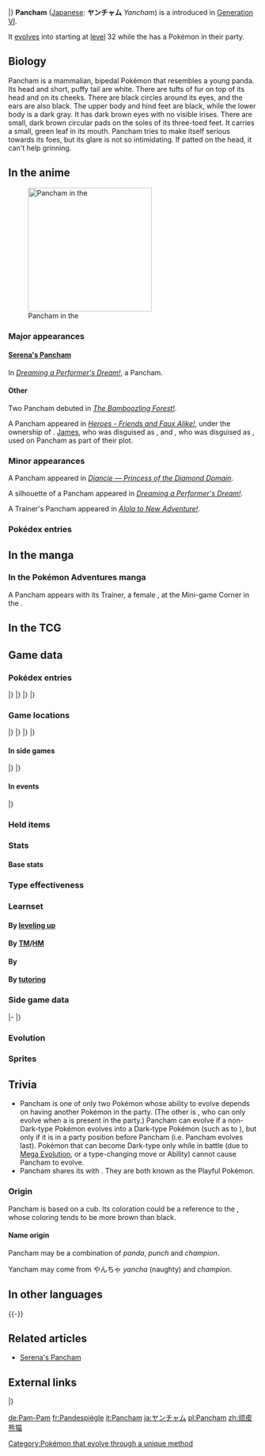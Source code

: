 {{PokémonPrevNext/Head|type=Fighting}}
{{PokémonPrevNext/Pokémon|type=Fighting|prevnum=673|prev=Gogoat|nextnum=675|next=Pangoro|roundleft=tl|roundright=tr}}
{{PokémonPrevNext/Disambig|species=Pancham}}
|}
{{Pokémon Infobox
|name=Pancham
|jname=ヤンチャム
|jtranslit=Yanchamu
|tmname=Yancham
|category=Playful
|type1=Fighting
|abilitylayout=2
|ability1=Iron Fist
|ability2=Mold Breaker
|abilityd=Scrappy
|ndex=674
|karea=Central
|kdex=091
|adex=220
|height-ftin=2'00"
|height-m=0.6
|weight-lbs=17.6
|weight-kg=8.0
|egggroupn=2
|egggroup1=Field
|egggroup2=Human-Like
|gendercode=127
|eggcycles=25
|evtotal=1
|evat=1
|expyield=70
|lv100exp=1,000,000
|color=White
|catchrate=220
|body=06
|pokefordex=pancham
|generation=6
|friendship=70
}}
'''Pancham''' ([[List of Japanese Pokémon names|Japanese]]: '''ヤンチャム''' ''Yancham'') is a {{type|Fighting}} {{OBP|Pokémon|species}} introduced in [[Generation VI]].

It [[Evolution|evolves]] into {{p|Pangoro}} starting at [[Level|level]] 32 while the {{player}} has a {{type|Dark}} Pokémon in their party.

==Biology==
Pancham is a mammalian, bipedal Pokémon that resembles a young panda. Its head and short, puffy tail are white. There are tufts of fur on top of its head and on its cheeks. There are black circles around its eyes, and the ears are also black. The upper body and hind feet are black, while the lower body is a dark gray. It has dark brown eyes with no visible irises. There are small, dark brown circular pads on the soles of its three-toed feet. It carries a small, green leaf in its mouth. Pancham tries to make itself serious towards its foes, but its glare is not so intimidating. If patted on the head, it can't help grinning.

==In the anime==
[[File:Serena Pancham.png|thumb|left|250px|Pancham in the {{pkmn|anime}}]]
===Major appearances===
====[[Serena's Pancham]]====
In ''[[XY047|Dreaming a Performer's Dream!]]'', {{an|Serena}} {{pkmn2|caught}} a Pancham.

====Other====
Two Pancham debuted in ''[[XY011|The Bamboozling Forest!]]''.

A Pancham appeared in ''[[XY029|Heroes - Friends and Faux Alike!]]'', under the ownership of {{OBP|Myron|XY029}}. [[James]], who was disguised as {{Ash}}, and {{TP|James|Inkay}}, who was disguised as {{AP|Pikachu}}, used {{m|Psybeam}} on Pancham as part of their plot.

===Minor appearances===
A Pancham appeared in ''[[SS030|Diancie — Princess of the Diamond Domain]]''.

A silhouette of a Pancham appeared in ''[[XY047|Dreaming a Performer's Dream!]]''.

A Trainer's Pancham appeared in ''[[SM001|Alola to New Adventure!]]''.

===Pokédex entries===
{{Animedexheader|Kalos}}
{{Animedexbody|XY011|Pancham|Serena's Pokédex|Pancham, the Playful Pokémon. Though it tries to look tough, Pancham has trouble being taken seriously by opponents.}}
{{Animedexfooter/Pokémon|''XY''|Kalos}}

==In the manga==
===In the Pokémon Adventures manga===
A Pancham appears with its Trainer, a female {{tc|Preschooler}}, at the Mini-game Corner in the {{chap|X & Y}}.

==In the TCG==
{{main|Pancham (TCG)}}

==Game data==
===Pokédex entries===
{{Dex/Header|type=fighting}}
{{Dex/NA|gen=VI}}
{{Dex/Gen|gen=VI}}
{{Dex/Entry1|v=X|t=FFF|entry=It does its best to be taken seriously by its enemies, but its glare is not sufficiently intimidating. Chewing on a leaf is its trademark.}}
{{Dex/Entry1|v=Y|entry=It does its level best to glare and pull a scary face, but it can't help grinning if anyone pats its head.}}
{{Dex/Entry1|v=Omega Ruby|t=FFF|entry=It does its best to be taken seriously by its enemies, but its glare is not sufficiently intimidating. Chewing on a leaf is its trademark.}}
{{Dex/Entry1|v=Alpha Sapphire|t=FFF|entry=It does its level best to glare and pull a scary face, but it can't help grinning if anyone pats its head.}}
|}
|}
{{Dex/Gen|gen=VII}}
{{Dex/Entry1|v=Sun|entry=It grows up imitating the behavior of Pangoro, which it looks up to as a leader.}}
{{Dex/Entry1|v=Moon|entry=There's no point to the leaf in its mouth, aside from an effort to look cool. It's mischievous, so it's not well suited to inexperienced Trainers.}}
{{Dex/Entry1|v=Ultra Sun|entry=It follows Pangoro around like a henchman. When Pancham makes a big mistake, its leaf gets taken away.}}
{{Dex/Entry1|v=Ultra Moon|entry=It's desperate to intimidate its opponents. Be nice and pretend to be scared if you catch it glaring at you intensely.}}
|}
|}
{{Dex/Footer}}

===Game locations===
{{Availability/Header|type=fighting}}
{{Availability/NA|gen=VI}}
{{Availability/Gen|gen=VI}}
{{Availability/Entry2|v=X|v2=Y|t=FFF|area={{rt|5|kalos}}, [[Friend Safari]] ({{t|Fighting}})}}
{{Availability/Entry2/None|v=Omega Ruby|v2=Alpha Sapphire|area=[[Trade]], {{pkmn2|Event}}}}
|}
|}
{{Availability/Gen|gen=VII}}
{{Availability/Entry2|v=Sun|v2=Moon|area=[[Route]]s {{rtn|10|Alola}}, {{rtn|11|Alola}}, {{rtn|17|Alola}}}}
{{Availability/Entry2|v=Ultra Sun|v2=Ultra Moon|area=[[Route]]s {{rtn|10|Alola}} and {{rtn|11|Alola}}}}
|}
|}
{{Availability/Footer}}

====In side games====
{{Availability/Header|type=Fighting}}
{{Availability/NA|gen=VI}}
{{Availability/Gen|gen=VI}}
{{Availability/Entry1|1|v=Battle Trozei|color={{defense color}}|area=[[Blade-and-Shield Path#Stage 1|Blade-and-Shield Path: Stage 1]]}}
{{Availability/Entry1|1|v=Shuffle|color={{beauty color}}|area=[[Wacky Workshop|Wacky Workshop: Stage 163]]<br>[[Prasino Woods|Prasino Woods: Stage 561]]}}
{{Availability/Entry1|1|v=Rumble World|color={{fire color}}|area=[[Fairy Land#Guardian's Peak|Fairy Land: Guardian's Peak]] <small>(All Areas)</small>, [[Origin Hideaway#Old-Growth Woods|Origin Hideaway: Old-Growth Woods]] <small>(All Areas)</small>}}
{{Availability/Entry1|1|v=Picross|color={{skill color light}}|area=[[Pokémon Picross Stages#Area 02|Area 02: Stage 02]]}}
|}
|}
{{Availability/Footer}}

====In events====
{{eventAvail/h|Region|type=fighting}}
{{eventAvail|{{gameabbrev6|XYORAS}}|7-Eleven Serena's Pancham|Japanese region|Online|30|July 18 to September 30, 2015|link=List of Japanese region serial code event Pokémon distributions in Generation VI#Serena's Pancham}}
{{eventAvail|{{gameabbrev6|XYORAS}}|Pokémon Center Serena's Pancham|Japanese region|Nintendo Network|30|August 17 to 23, 2015|link=List of Japanese region Nintendo Network event Pokémon distributions in Generation VI#Serena's Pancham}}
|}

===Held items===
{{HeldItems
|type=Fighting
|xy1=Mental Herb|xy1type=None|xy1rar=5
|sm1=Mental Herb|sm1type=None|sm1rar=5
|usum1=Mental Herb|usum1type=None|usum1rar=5
|event1=Black Glasses|event1type=None|event1rar=100
}}

===Stats===
====Base stats====
{{BaseStats
|type=Fighting
|HP=     67
|Attack= 82
|Defense=62
|SpAtk=  46
|SpDef=  48
|Speed=  43}}

===Type effectiveness===
{{TypeEffectiveness
|type1=Fighting
|Normal=  100
|Fighting=100
|Flying=  200
|Poison=  100
|Ground=  100
|Rock=     50
|Bug=      50
|Ghost=   100
|Steel=   100
|Fire=    100
|Water=   100
|Grass=   100
|Electric=100
|Psychic= 200
|Ice=     100
|Dragon=  100
|Dark=    50
|Fairy=200}}

===Learnset===
====By [[Level|leveling up]]====
{{learnlist/levelh/7|Pancham|Fighting|Fighting|6}}
{{learnlist/level7|1|Tackle|Normal|Physical|40|100|35}}
{{learnlist/level7|1|Leer|Normal|Status|&mdash;|100|30}}
{{learnlist/level7|7|Arm Thrust|Fighting|Physical|15|100|20||'''}}
{{learnlist/level7|10|Work Up|Normal|Status|&mdash;|&mdash;|30}}
{{learnlist/level7|12|Karate Chop|Fighting|Physical|50|100|25||'''}}
{{learnlist/level7|15|Comet Punch|Normal|Physical|18|85|15}}
{{learnlist/level7|20|Slash|Normal|Physical|70|100|20}}
{{learnlist/level7|25|Circle Throw|Fighting|Physical|60|90|10||'''}}
{{learnlist/level7|27|Vital Throw|Fighting|Physical|70|&mdash;|10||'''}}
{{learnlist/level7|33|Body Slam|Normal|Physical|85|100|15}}
{{learnlist/level7|39|Crunch|Dark|Physical|80|100|15||''}}
{{learnlist/level7|42|Entrainment|Normal|Status|&mdash;|100|15}}
{{learnlist/level7|45|Parting Shot|Dark|Status|&mdash;|100|20}}
{{learnlist/level7|48|Sky Uppercut|Fighting|Physical|85|90|15||'''}}
{{learnlist/levelf/7|Pancham|Fighting|Fighting|6}}

====By [[TM]]/[[HM]]====
{{learnlist/tmh/7|Pancham|Fighting|Fighting|6}}
{{learnlist/tm7|TM01|Work Up|Normal|Status|&mdash;|&mdash;|30}}
{{learnlist/tm7|TM05|Roar|Normal|Status|&mdash;|&mdash;|20}}
{{learnlist/tm7|TM06|Toxic|Poison|Status|&mdash;|90|10}}
{{learnlist/tm7|TM08|Bulk Up|Fighting|Status|&mdash;|&mdash;|20}}
{{learnlist/tm7|TM10|Hidden Power|Normal|Special|60|100|15}}
{{learnlist/tm7|TM11|Sunny Day|Fire|Status|&mdash;|&mdash;|5}}
{{learnlist/tm7|TM17|Protect|Normal|Status|&mdash;|&mdash;|10}}
{{learnlist/tm7|TM18|Rain Dance|Water|Status|&mdash;|&mdash;|5}}
{{learnlist/tm7|TM21|Frustration|Normal|Physical|&mdash;|100|20}}
{{learnlist/tm7|TM27|Return|Normal|Physical|&mdash;|100|20}}
{{learnlist/tm7|TM31|Brick Break|Fighting|Physical|75|100|15||'''}}
{{learnlist/tm7|TM32|Double Team|Normal|Status|&mdash;|&mdash;|15}}
{{learnlist/tm7|TM36|Sludge Bomb|Poison|Special|90|100|10}}
{{learnlist/tm7|TM39|Rock Tomb|Rock|Physical|60|95|15}}
{{learnlist/tm7|TM40|Aerial Ace|Flying|Physical|60|&mdash;|20}}
{{learnlist/tm7|TM41|Torment|Dark|Status|&mdash;|100|15}}
{{learnlist/tm7|TM42|Facade|Normal|Physical|70|100|20}}
{{learnlist/tm7|TM44|Rest|Psychic|Status|&mdash;|&mdash;|10}}
{{learnlist/tm7|TM45|Attract|Normal|Status|&mdash;|100|15}}
{{learnlist/tm7|TM47|Low Sweep|Fighting|Physical|65|100|20||'''}}
{{learnlist/tm7|TM48|Round|Normal|Special|60|100|15}}
{{learnlist/tm7|TM49|Echoed Voice|Normal|Special|40|100|15}}
{{learnlist/tm7|TM54|False Swipe|Normal|Physical|40|100|40}}
{{learnlist/tm7|TM56|Fling|Dark|Physical|&mdash;|100|10||''}}
{{learnlist/tm7|TM65|Shadow Claw|Ghost|Physical|70|100|15}}
{{learnlist/tm7|TM66|Payback|Dark|Physical|50|100|10||''}}
{{learnlist/tm7|TM71|Stone Edge|Rock|Physical|100|80|5}}
{{learnlist/tm7|TM75|Swords Dance|Normal|Status|&mdash;|&mdash;|20}}
{{learnlist/tm7|TM78|Bulldoze|Ground|Physical|60|100|20}}
{{learnlist/tm7|TM80|Rock Slide|Rock|Physical|75|90|10}}
{{learnlist/tm7|TM86|Grass Knot|Grass|Special|&mdash;|100|20}}
{{learnlist/tm7|TM87|Swagger|Normal|Status|&mdash;|85|15}}
{{learnlist/tm7|TM88|Sleep Talk|Normal|Status|&mdash;|&mdash;|10}}
{{learnlist/tm7|TM90|Substitute|Normal|Status|&mdash;|&mdash;|10}}
{{learnlist/tm7|TM94|Surf|Water|Special|90|100|15}}
{{learnlist/tm7|TM97|Dark Pulse|Dark|Special|80|100|15||''}}
{{learnlist/tm7|TM100|Confide|Normal|Status|&mdash;|&mdash;|20}}
{{learnlist/tmf/7|Pancham|Fighting|Fighting|6}}

====By {{pkmn|breeding}}====
{{learnlist/breedh/7|Pancham|Fighting|Fighting|6}}
{{learnlist/breed7|{{MSP|228|Houndour}}{{MSP|229|Houndoom}}{{MSP|302|Sableye}}{{MSP|551|Sandile}}{{MSP|552|Krokorok}}{{MSP|553|Krookodile}}<br>{{MSP|570|Zorua}}{{MSP|571|Zoroark}}{{MSP|765|Oranguru}}|Foul Play|Dark|Physical|95|100|15||''}}
{{learnlist/breed7|{{MSP|161|Sentret}}{{MSP|162|Furret}}{{MSP|234|Stantler}}{{MSP|359|Absol}}{{MSP|448|Lucario}}|Me First|Normal|Status|&mdash;|&mdash;|20}}
{{learnlist/breed7|{{MSP|553|Krookodile}}|Power Trip|Dark|Physical|20|100|10||''}}
{{learnlist/breed7|{{MSP|053A|Persian}}{{MSP|302|Sableye}}{{MSP|765|Oranguru}}|Quash|Dark|Status|&mdash;|100|15}}
{{learnlist/breed7|{{MSP|107|Hitmonchan}}{{MSP|237|Hitmontop}}{{MSP|122|Mr. Mime}}{{MSP|448|Lucario}}{{MSP|539|Sawk}}{{MSP|619|Mienfoo}}<br>{{MSP|678|Meowstic}}{{MSP|745|Lycanroc}}|Quick Guard|Fighting|Status|&mdash;|&mdash;|15}}
{{learnlist/breed7|{{MSP|538|Throh}}|Storm Throw|Fighting|Physical|60|100|10||'''}}
{{learnlist/breedf/7|Pancham|Fighting|Fighting|6}}

====By [[Move Tutor|tutoring]]====
{{learnlist/tutorh/7|Pancham|Fighting|Fighting|6}}
{{learnlist/tutor7|Block|Normal|Status|—|—|5|||no|yes}}
{{learnlist/tutor7|Covet|Normal|Physical|60|100|25|||no|yes}}
{{learnlist/tutor7|Drain Punch|Fighting|Physical|75|100|10||'''|no|yes}}
{{learnlist/tutor7|Dual Chop|Dragon|Physical|40|90|15|||no|yes}}
{{learnlist/tutor7|Endeavor|Normal|Physical|—|100|5|||no|yes}}
{{learnlist/tutor7|Fire Punch|Fire|Physical|75|100|15|||no|yes}}
{{learnlist/tutor7|Focus Punch|Fighting|Physical|150|100|20||'''|no|yes}}
{{learnlist/tutor7|Foul Play|Dark|Physical|95|100|15||''|no|yes}}
{{learnlist/tutor7|Gunk Shot|Poison|Physical|120|80|5|||no|yes}}
{{learnlist/tutor7|Helping Hand|Normal|Status|—|—|20|||no|yes}}
{{learnlist/tutor7|Hyper Voice|Normal|Special|90|100|10|||no|yes}}
{{learnlist/tutor7|Ice Punch|Ice|Physical|75|100|15|||no|yes}}
{{learnlist/tutor7|Iron Head|Steel|Physical|80|100|15|||no|yes}}
{{learnlist/tutor7|Knock Off|Dark|Physical|65|100|20||''|no|yes}}
{{learnlist/tutor7|Low Kick|Fighting|Physical|—|100|20||'''|no|yes}}
{{learnlist/tutor7|Snatch|Dark|Status|—|—|10|||no|yes}}
{{learnlist/tutor7|Snore|Normal|Special|50|100|15|||no|yes}}
{{learnlist/tutor7|Spite|Ghost|Status|—|100|10|||no|yes}}
{{learnlist/tutor7|Superpower|Fighting|Physical|120|100|5||'''|no|yes}}
{{learnlist/tutor7|Thunder Punch|Electric|Physical|75|100|15|||no|yes}}
{{learnlist/tutor7|Uproar|Normal|Special|90|100|10|||no|yes}}
{{learnlist/tutor7|Zen Headbutt|Psychic|Physical|80|90|15|||no|yes}}
{{Learnlist/tutorf/7|Pancham|Fighting|Fighting|6}}

===Side game data===
{{Spindata/Head|type=Fighting}}
{{Template:Spindata/Battle Trozei|col=6|type=Fighting|ndex=674
|power=1
}}
|-
{{Spindata/Shuffle|col=6|type=Fighting|ndex=674|num=275
|min=50
|max=100
|raisemaxlevel=5
|skill=Mega Boost
|skilldesc=Fills the Mega Gauge of a Pokémon of the same type.
}}
|}

===Evolution===
{{Evobox-2
|type1=fighting
|pictype=art
|no1=674
|name1=Pancham
|type1-1=Fighting
|evo1={{bag|Rare Candy}} + {{Ic|Dark}} <br>{{color2|000|Level|Level 32}}<br><small>with a {{color2|000|Dark (type)|Dark type}} in the {{color2|000|party}}
|no2=675
|name2=Pangoro
|type1-2=Fighting
|type2-2=Dark}}

===Sprites===
{{Spritebox/Header|type=fighting}}
{{Spritebox/NA|gen=VI}}
{{Spritebox/6|ndex=674}}
{{Spritebox/7|ndex=674}}
{{Spritebox/Footer|674|Pancham}}

==Trivia==
* Pancham is one of only two Pokémon whose ability to evolve depends on having another Pokémon in the party. (The other is {{p|Mantyke}}, who can only evolve when a {{p|Remoraid}} is present in the party.) Pancham can evolve if a non-Dark-type Pokémon evolves into a Dark-type Pokémon (such as {{p|Eevee}} to {{p|Umbreon}}), but only if it is in a party position before Pancham (i.e. Pancham evolves last). Pokémon that can become Dark-type only while in battle (due to [[Mega Evolution]], or a type-changing move or Ability) cannot cause Pancham to evolve.
* Pancham shares its {{pkmn|category}} with {{p|Monferno}}. They are both known as the Playful Pokémon.

===Origin===
Pancham is based on a {{wp|giant panda}} cub. Its {{Shiny}} coloration could be a reference to the {{wp|Qinling panda}}, whose coloring tends to be more brown than black.

====Name origin====
Pancham may be a combination of ''panda'', ''punch'' and ''champion''.

Yancham may come from やんちゃ ''yancha'' (naughty) and ''champion''.

==In other languages==
{{Other languages|type=fighting|type2=fighting
|ja=ヤンチャム ''Yancham''|jameaning=From {{tt|やんちゃ ''yancha''|naughty}} and ''champion''
|fr=Pandespiègle|frmeaning=From ''panda'' and ''{{tt|espiègle|playful, impish}}''
|es=Pancham|esmeaning=Same as English name
|de=Pam-Pam|demeaning=From ''panda'' and ''{{tt|bam|onomatopoetic sound of loud impact}}''
|it=Pancham|itmeaning=Same as English name
|ko=판짱 ''Panjjang''|komeaning=From ''panda'' and {{tt|짱 ''jjang''|Korean slang for ''best''}}
|zh_cmn=頑皮熊貓 ''Wánpíxióngmāo''|zh_cmnmeaning=From {{tt|頑皮 ''wánpí''|naughty}} and {{tt|熊貓 ''xióngmāo''|panda}}
|zh_yue=頑皮熊貓 ''Wàahnpèihhùhngmāau''|zh_yuemeaning=From {{tt|頑皮 ''wàahnpèih''|naughty}} and {{tt|熊貓 ''hùhngmāau''|panda}}
|hi=पेनचम ''Pancham''|himeaning=Transcription of English name
|ru=Панчам ''Pancham''|rumeaning=Transcription of English name
}}
{{-}}

==Related articles==
*[[Serena's Pancham]]

==External links==

{{PokémonPrevNext/Head|type=Fighting}}
{{PokémonPrevNext/Pokémon|type=Fighting|prevnum=673|prev=Gogoat|nextnum=675|next=Pangoro}}
|}
{{Project Pokédex notice}}

[[Category:Pokémon that evolve through a unique method]]


[[de:Pam-Pam]]
[[fr:Pandespiègle]]
[[it:Pancham]]
[[ja:ヤンチャム]]
[[pl:Pancham]]
[[zh:顽皮熊猫]]